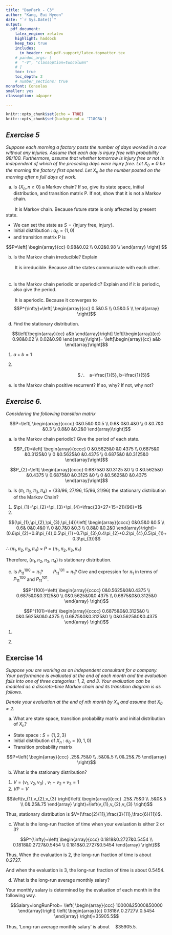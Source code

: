 ```yaml
---
title: "DayPark - C3"  
author: "Kang, Eui Hyeon"  
date: "`r Sys.Date()`"  
output:   
  pdf_document:  
    latex_engine: xelatex
    highlight: haddock  
    keep_tex: true  
    includes:
      in_header: rmd-pdf-support/latex-topmatter.tex
    # pandoc_args: [
    #  "-V", "classoption=twocolumn"
    # ]
    toc: true   
    toc_depth: 2  
    # number_sections: true  
monofont: Consolas
smaller: yes
classoption: a4paper

---
```


```r
knitr::opts_chunk$set(echo = TRUE)
knitr::opts_chunk$set(background = '718CBA')
```


\vspace{50pt}

## *Exercise 5*
\vspace{10pt}
*Suppose each morning a factory posts the number of days worked in a row without any injuries. Assume that each day is injury free with probability 98/100. Furthermore, assume that whether tomorrow is injury free or not is independent of which of the preceding days were injury free. Let $X_{0}=0$ be the morning the factory first opened. Let $X_{n}$ be the number posted on the morning after n full days of work.*  


\vspace{15pt}


(a) Is {$X_{n}, n\ge0$} a Markov chain? If so, give its state space, initial distribution, and transition matrix P. If not, show that it is not a Markov chain.  



　　It is Markov chain. Because future state is only affected by present state.
 
  - We can set the state as $S=\{$injury free, injury$\}$.
  - Initial distribution : $a_{0}=(1,0)$
  - and transition matrix P is
  
$$P=\left[
\begin{array}{cc}
0.98&0.02 \\
0.02&0.98 \\
\end{array}
\right] $$
 
(b) Is the Markov chain irreducible? Explain  



　　It is irreducible. Because all the states communicate with each other.  
　 　
  
\vspace{15pt}
(c) Is the Markov chain periodic or aperiodic? Explain and if it is periodic, also give the period.  


　　It is aperiodic. Because it converges to 
　　
$$P^{\infty}=\left[
\begin{array}{cc}
0.5&0.5 \\
0.5&0.5 \\
\end{array}
\right]$$
 
(d) Find the stationary distribution.

$$\left[\begin{array}{cc}
a&b
\end{array}\right]
\left[\begin{array}{cc}
0.98&0.02 \\
0.02&0.98
\end{array}\right]=
\left[\begin{array}{cc}
a&b
\end{array}\right]$$

  (1) $a+b=1$
  
  (2)
\begin{eqnarray*}
0.98×a+0.02×b&=&a \\
 \\
0.02×a+0.98×b&=&b \\
\end{eqnarray*}

　　　　　　　　　　　　　　　　$∴　a=\frac{1}{5}, b=\frac{1}{5}$  



(e) Is the Markov chain positive recurrent? If so, why? If not, why not?


\newpage

## *Exercise 6.*  


\vspace{10pt}
*Considering the following transition matrix*  


$$P=\left[
\begin{array}{cccc}
  0&0.5&0  &0.5 \\
0.6&  0&0.4&0 \\
0  &0.7&0  &0.3 \\
0.8&0  &0.2&0
\end{array}\right]$$

(a) Is the Markov chain periodic? Give the period of each state.

$$P_{1}=\left[
\begin{array}{cccc}
0     &0.5625&0     &0.4375 \\
0.6875&0     &0.3125&0 \\
0     &0.5625&0     &0.4375 \\
0.6875&0     &0.3125&0
\end{array}\right]$$

\vspace{10pt}
\begin{center}
and
\end{center}

$$P_{2}=\left[
\begin{array}{cccc}
0.6875&0     &0.3125  &0 \\
0     &0.5625&0       &0.4375 \\
0.6875&0     &0.3125  &0 \\
0     &0.5625&0       &0.4375 
\end{array}\right]$$

\vspace{15pt}

(b) Is $(\pi_{1},\pi_{2},\pi_{3},\pi_{4})=(33/96,27/96,15/96,21/96)$ the stationary distribution of the Markov Chain?

 1. $\pi_{1}+\pi_{2}+\pi_{3}+\pi_{4}=\frac{33+27+15+21}{96}=1$
 2.

$$(\pi_{1},\pi_{2},\pi_{3},\pi_{4})\left[
\begin{array}{cccc}
  0&0.5&0  &0.5 \\
0.6&  0&0.4&0 \\
0  &0.7&0  &0.3 \\
0.8&0  &0.2&0
\end{array}\right]=(0.6\pi_{2}+0.8\pi_{4},0.5\pi_{1}+0.7\pi_{3},0.4\pi_{2}+0.2\pi_{4},0.5\pi_{1}+0.3\pi_{3})$$

\begin{eqnarray*}
(0.6\pi_{2}+0.8\pi_{4},0.5\pi_{1}+0.7\pi_{3},0.4\pi_{2}+0.2\pi_{4},0.5\pi_{1}+0.3\pi_{3})&=&(\frac{33}{96},\frac{27}{96},\frac{15}{96},\frac{21}{96}) \\
 \\
&=&(\pi_{1},\pi_{2},\pi_{3},\pi_{4})
\end{eqnarray*}

∴ $(\pi_{1},\pi_{2},\pi_{3},\pi_{4})×P=(\pi_{1},\pi_{2},\pi_{3},\pi_{4})$

\vspace{10pt}

Therefore, $(\pi_{1},\pi_{2},\pi_{3},\pi_{4})$ is stationary distribution.  


\vspace{15pt}

(c) Is $P_{11}^{100}=\pi_{1}$?　　 $P_{11}^{101}=\pi_{1}$? Give and expression for $\pi_{1}$ in terms of $P_{11}^{100}$ and $P_{11}^{101}$.

$$P^{100}=\left(
\begin{array}{cccc}
0&0.5625&0&0.4375 \\
0.6875&0&0.3125&0 \\
0&0.5625&0&0.4375 \\
0.6875&0&0.3125&0 
\end{array}
\right)$$

\vspace{10pt}
$$P^{101}=\left(
\begin{array}{cccc}
0.6875&0&0.3125&0 \\
0&0.5625&0&0.4375 \\
0.6875&0&0.3125&0 \\
0&0.5625&0&0.4375 
\end{array}
\right)$$

\vspace{10pt}

1)

\begin{eqnarray*}
(\pi_{1},\pi_{2},\pi_{3},\pi_{4})P^{100}&=&(\pi_{1},\pi_{2},\pi_{3},\pi_{4})\left(
\begin{array}{cccc}
0&0.5625&0&0.4375 \\
0.6875&0&0.3125&0 \\
0&0.5625&0&0.4375 \\
0.6875&0&0.3125&0 
\end{array}
\right) \\
 \\
&=&(0.6875\pi_{2}+0.6875\pi_{4},0.5625\pi_{1}+0.5625\pi_{3}, \\
&&0.3125\pi_{2}+0.3125\pi_{4},0.4375\pi_{1}+0.4375\pi_{3}) \\
 \\
&=&(\frac{33}{96},\frac{27}{96},\frac{15}{96},\frac{21}{96})
\end{eqnarray*}

\vspace{15pt}
\begin{center}
$P_{11}^{100}=\frac{33}{96}$
\end{center}

2)

\begin{eqnarray*}
(\pi_{1},\pi_{2},\pi_{3},\pi_{4})P^{101}&=&(\pi_{1},\pi_{2},\pi_{3},\pi_{4})\left(
\begin{array}{cccc}
0.6875&0&0.3125&0 \\
0&0.5625&0&0.4375 \\
0.6875&0&0.3125&0 \\
0&0.5625&0&0.4375
\end{array}
\right) \\
 \\
&=&(0.6875\pi_{1}+0.6875\pi_{3},0.5625\pi_{2}+0.5625\pi_{4}, \\
&&0.3125\pi_{1}+0.3125\pi_{3},0.4375\pi_{2}+0.4375\pi_{4}) \\
 \\
&=&(\frac{33}{96},\frac{27}{96},\frac{15}{96},\frac{21}{96})
\end{eqnarray*}

\vspace{15pt}
\begin{center}
$P_{11}^{101}=\frac{33}{96}$
\end{center}

\newpage

## Exercise 14
\vspace{10pt}
*Suppose you are working as an independent consultant for a company. Your performance is evaluated at the end of each month and the evaluation falls into one of three categories: 1, 2, and 3. Your evaluation can be modeled as a discrete-time Markov chain and its transition diagram is as follows.*

\begin{figure}
\centering
  \includegraphics[width=10.0cm]{daipark_3_14}
  \hfil
\end{figure}


\vspace{10pt}
*Denote your evaluation at the end of $n$th month by $X_{n}$ and assume that $X_{0}=2$.*


\vspace{15pt}
(a) What are state space, transition probability matrix and initial distribution of $X_{n}$?

  + State space : $S=\{1,2,3\}$
  + Initial distribution of $X_{n}$ : $a_{0}=(0,1,0)$
  + Transition probability matrix
  
$$P=\left(
\begin{array}{ccc}
.25&.75&0 \\
.5&0&.5 \\
0&.25&.75
\end{array}
\right)$$
\vspace{10pt}
  
(b) What is the stationary distribution?

  1) $V=(v_{1},v_{2},v_{3})$ , $v_{1}+v_{2}+v_{3}=1$
  2) $VP=V$
  

$$\left(v_{1},v_{2},v_{3}
\right)\left(
\begin{array}{ccc}
.25&.75&0 \\
.5&0&.5 \\
0&.25&.75
\end{array}
\right)=\left(v_{1},v_{2},v_{3}
\right)$$

\begin{eqnarray*}
0.25v_{1}+0.5v_{2}&=&v_{1} \\
 \\
0.5v_{1}+0.5v_{3}&=&v_{2} \\
 \\
0.25v_{2}+0.75v_{3}&=&v_{3}
\end{eqnarray*}

\vspace{10pt}
\begin{center}
∴ $v_{1}=\frac{2}{11}$ , $v_{2}=\frac{3}{11}$ , $v_{3}=\frac{6}{11}$
\end{center}
\vspace{10pt}
\begin{center}
$v_{1}+v_{2}+v_{3}=\frac{2+3+6}{11}=1$
\end{center}

\vspace{10pt}
Thus, stationary distribution is $V=(\frac{2}{11},\frac{3}{11},\frac{6}{11})$.

\vspace{15pt}
(c) What is the long-run fraction of time when your evaluation is either 2 or 3?

$$P^{\infty}=\left(
\begin{array}{ccc}
0.1818&0.2727&0.5454 \\
0.1818&0.2727&0.5454 \\
0.1818&0.2727&0.5454 
\end{array}
\right)$$

Thus, When the evaluation is 2, the long-run fraction of time is about $0.2727$.  


And when the evaluation is 3, the long-run fraction of time is about $0.5454$.  



\vspace{15pt}
  
(d) What is the long-run average monthly salary?  



Your monthly salary is determined by the evaluation of each month in the following way.

\begin{center}
Salary when your evaluation is $n=\$5000+n^{2}×\$5000$ , $n=1,2,3$ .  
\end{center}


\begin{eqnarray*}
Salary&=&(5000+1^{2}×5000,5000+2^{2}×5000,5000+3^{2}×5000) \\
 \\
&=&(10000,25000,50000)
\end{eqnarray*}

$$Salary×longRunProb=
\left(
\begin{array}{ccc}
10000&25000&50000
\end{array}\right)
\left(
\begin{array}{c}
0.1818\\
0.2727\\
0.5454
\end{array}
\right)=35905.5$$


\vspace{10pt}

Thus, 'Long-run average monthly salary' is about 　$\$35905.5$.
